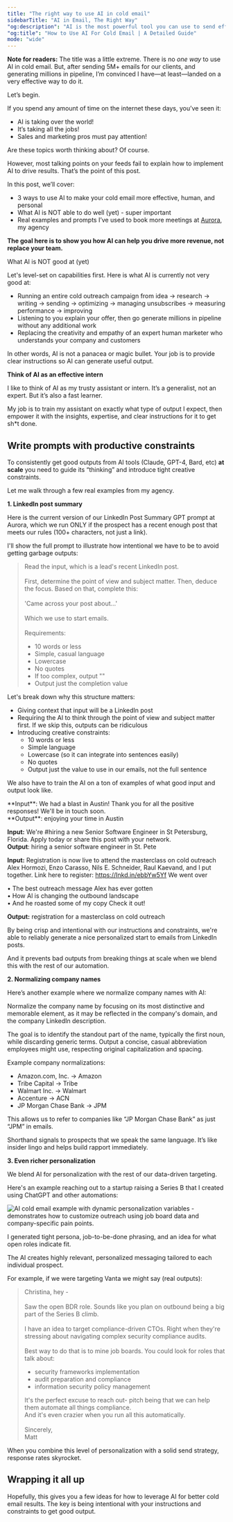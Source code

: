 ```yaml
---
title: "The right way to use AI in cold email"
sidebarTitle: "AI in Email, The Right Way"
"og:description": "AI is the most powerful tool you can use to send effective cold emails at scale. But there are a number of do’s and don’ts to consider."
"og:title": "How to Use AI For Cold Email | A Detailed Guide"
mode: "wide"
---
```


**Note for readers:** The title was a little extreme. There is no _one way_ to use AI in cold email. But, after sending 5M+ emails for our clients, and generating millions in pipeline, I’m convinced I have—at least—landed on a very effective way to do it.

Let’s begin.

If you spend any amount of time on the internet these days, you’ve seen it:

- AI is taking over the world!
- It’s taking all the jobs!
- Sales and marketing pros must pay attention!

Are these topics worth thinking about? Of course.

However, most talking points on your feeds fail to explain how to implement AI to drive results. That’s the point of this post.

In this post, we’ll cover:

- 3 ways to use AI to make your cold email more effective, human, and personal
- What AI is NOT able to do well (yet) - super important
- Real examples and prompts I’ve used to book more meetings at [Aurora](https://helloaurora.com), my agency

**The goal here is to show you how AI can help you drive more revenue, not replace your team.**

What AI is NOT good at (yet)

Let's level-set on capabilities first. Here is what AI is currently not very good at:
- Running an entire cold outreach campaign from idea → research → writing → sending → optimizing → managing unsubscribes → measuring performance → improving
- Listening to you explain your offer, then go generate millions in pipeline without any additional work
- Replacing the creativity and empathy of an expert human marketer who understands your company and customers

In other words, AI is not a panacea or magic bullet. Your job is to provide clear instructions so AI can generate useful output.

**Think of AI as an effective intern**

I like to think of AI as my trusty assistant or intern. It’s a generalist, not an expert. But it’s also a fast learner.

My job is to train my assistant on exactly what type of output I expect, then empower it with the insights, expertise, and clear instructions for it to get sh*t done.

## Write prompts with productive constraints

To consistently get good outputs from AI tools (Claude, GPT-4, Bard, etc) **at scale** you need to guide its “thinking” and introduce tight creative constraints.

Let me walk through a few real examples from my agency.

**1. LinkedIn post summary**

Here is the current version of our LinkedIn Post Summary GPT prompt at Aurora, which we run ONLY if the prospect has a recent enough post that meets our rules (100+ characters, not just a link).

I'll show the full prompt to illustrate how intentional we have to be to avoid getting garbage outputs:

>Read the input, which is a lead's recent LinkedIn post.<br/>
><br/>
>First, determine the point of view and subject matter. Then, deduce the focus. Based on that, complete this:<br/>
><br/>
>'Came across your post about...'<br/>
><br/>
>Which we use to start emails.<br/>
><br/>
>Requirements:<br/>
>
>- 10 words or less 
>- Simple, casual language 
>- Lowercase 
>- No quotes 
>- If too complex, output ""<br/>
>- Output just the completion value

Let's break down why this structure matters:

- Giving context that input will be a LinkedIn post
- Requiring the AI to think through the point of view and subject matter first. If we skip this, outputs can be ridiculous
- Introducing creative constraints:
  - 10 words or less
  - Simple language
  - Lowercase (so it can integrate into sentences easily)
  - No quotes
  - Output just the value to use in our emails, not the full sentence

We also have to train the AI on a ton of examples of what good input and output look like.

<Accordion title="Show example inputs and outputs for the AI">
**Input**: We had a blast in Austin! Thank you for all the positive responses! We'll be in touch soon. 
<br/>**Output**: enjoying your time in Austin

**Input:** We're #hiring a new Senior Software Engineer in St Petersburg, Florida. Apply today or share this post with your network. 
<br/>**Output**: hiring a senior software engineer in St. Pete

**Input:** Registration is now live to attend the masterclass on cold outreach Alex Hormozi, Enzo Carasso, Nils E. Schneider, Raul Kaevand, and I put together. Link here to register: https://Inkd.in/ebbYw5Yf 
We went over

• The best outreach message Alex has ever gotten <br/>
• How Al is changing the outbound landscape<br/>
• And he roasted some of my copy Check it out!

**Output:** registration for a masterclass on cold outreach
</Accordion>

By being crisp and intentional with our instructions and constraints, we're able to reliably generate a nice personalized start to emails from LinkedIn posts.

And it prevents bad outputs from breaking things at scale when we blend this with the rest of our automation.

**2. Normalizing company names**

Here’s another example where we normalize company names with AI:

Normalize the company name by focusing on its most distinctive and memorable element, as it may be reflected in the company's domain, and the company LinkedIn description.

The goal is to identify the standout part of the name, typically the first noun, while discarding generic terms. Output a concise, casual abbreviation employees might use, respecting original capitalization and spacing.

Example company normalizations: 
- Amazon.com, Inc. → Amazon 
- Tribe Capital → Tribe 
- Walmart Inc. → Walmart 
- Accenture → ACN 
- JP Morgan Chase Bank → JPM

This allows us to refer to companies like “JP Morgan Chase Bank” as just “JPM” in emails.

Shorthand signals to prospects that we speak the same language. It’s like insider lingo and helps build rapport immediately.

**3. Even richer personalization**

We blend AI for personalization with the rest of our data-driven targeting.

Here's an example reaching out to a startup raising a Series B that I created using ChatGPT and other automations:

<img
  className=""
  src="/images/job-board-idea-email-example.png"
  alt="AI cold email example with dynamic personalization variables - demonstrates how to customize outreach using job board data and company-specific pain points."
/>

I generated tight persona, job-to-be-done phrasing, and an idea for what open roles indicate fit.

The AI creates highly relevant, personalized messaging tailored to each individual prospect.

For example, if we were targeting Vanta we might say (real outputs):

> Christina, hey - <br/><br/>
>Saw the open BDR role. Sounds like you plan on outbound being a big part of the Series B climb.<br/><br/>
>I have an idea to target compliance-driven CTOs. Right when they're stressing about navigating complex security compliance audits.<br/><br/>
>Best way to do that is to mine job boards. You could look for roles that talk about:<br/>
>- security frameworks implementation 
>- audit preparation and compliance
>- information security policy management 
>
>It's the perfect excuse to reach out- pitch being that we can help them automate all things compliance. <br/>
>And it's even crazier when you run all this automatically. <br/>
><br/>Sincerely, <br/>
>Matt

When you combine this level of personalization with a solid send strategy, response rates skyrocket.

## Wrapping it all up

Hopefully, this gives you a few ideas for how to leverage AI for better cold email results. The key is being intentional with your instructions and constraints to get good output.